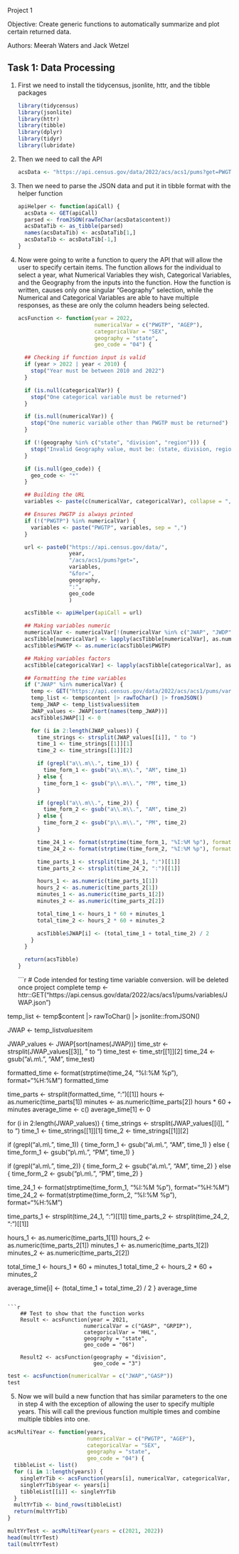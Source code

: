 Project 1

Objective: Create generic functions to automatically summarize and plot certain returned data.

Authors: Meerah Waters and Jack Wetzel

## Task 1: Data Processing

1.  First we need to install the tidycensus, jsonlite, httr, and the tibble packages

    ```r
    library(tidycensus)
    library(jsonlite)
    library(httr)
    library(tibble)
    library(dplyr)
    library(tidyr)
    library(lubridate)
    ```

2.  Then we need to call the API

    ```r
    acsData <- "https://api.census.gov/data/2022/acs/acs1/pums?get=PWGTP,AGEP,SEX&for=region:04"
    ```

3.  Then we need to parse the JSON data and put it in tibble format with the helper function

    ```r
    apiHelper <- function(apiCall) {
      acsData <- GET(apiCall)
      parsed <- fromJSON(rawToChar(acsData$content))
      acsDataTib <- as_tibble(parsed)
      names(acsDataTib) <- acsDataTib[1,]
      acsDataTib <- acsDataTib[-1,]
    }
    ```

4.  Now were going to write a function to query the API that will allow the user to specify certain items. The function allows for the individual to select a year, what Numerical Variables they wish, Categorical Variables, and the Geography from the inputs into the function. How the function is written, causes only one singular "Geography" selection, while the Numerical and Categorical Variables are able to have multiple responses, as these are only the column headers being selected.

    ```r
    acsFunction <- function(year = 2022, 
                            numericalVar = c("PWGTP", "AGEP"), 
                            categoricalVar = "SEX", 
                            geography = "state",
                            geo_code = "04") {

      ## Checking if function input is valid
      if (year > 2022 | year < 2010) {
        stop("Year must be between 2010 and 2022")
      }
      
      if (is.null(categoricalVar)) {
        stop("One categorical variable must be returned")
      }
      
      if (is.null(numericalVar)) {
        stop("One numeric variable other than PWGTP must be returned")
      }
      
      if (!(geography %in% c("state", "division", "region"))) {
        stop("Invalid Geography value, must be: (state, division, region)")
      }
      
      if (is.null(geo_code)) {
        geo_code <- "*"
      }
      
      ## Building the URL
      variables <- paste(c(numericalVar, categoricalVar), collapse = ",")
      
      ## Ensures PWGTP is always printed
      if (!("PWGTP") %in% numericalVar) {
        variables <- paste("PWGTP", variables, sep = ",")
      }
      
      url <- paste0("https://api.census.gov/data/",
                    year,
                    "/acs/acs1/pums?get=",
                    variables,
                    "&for=",
                    geography,
                    ":",
                    geo_code
                    )
      
      acsTibble <- apiHelper(apiCall = url)
      
      ## Making variables numeric
      numericalVar <- numericalVar[!(numericalVar %in% c("JWAP", "JWDP"))]
      acsTibble[numericalVar] <- lapply(acsTibble[numericalVar], as.numeric)
      acsTibble$PWGTP <- as.numeric(acsTibble$PWGTP)
      
      ## Making variables factors
      acsTibble[categoricalVar] <- lapply(acsTibble[categoricalVar], as.factor)
      
      ## Formatting the time variables
      if ("JWAP" %in% numericalVar) {
        temp <- GET("https://api.census.gov/data/2022/acs/acs1/pums/variables/JWAP.json")
        temp_list <- temp$content |> rawToChar() |> fromJSON()
        temp_JWAP <- temp_list$values$item
        JWAP_values <- JWAP[sort(names(temp_JWAP))]
        acsTibble$JWAP[1] <- 0
        
        for (i in 2:length(JWAP_values)) {
          time_strings <- strsplit(JWAP_values[[i]], " to ")
          time_1 <- time_strings[[1]][1]
          time_2 <- time_strings[[1]][2]
          
          if (grepl("a\\.m\\.", time_1)) {
            time_form_1 <- gsub("a\\.m\\.", "AM", time_1)
          } else {
            time_form_1 <- gsub("p\\.m\\.", "PM", time_1)
          }
          
          if (grepl("a\\.m\\.", time_2)) {
            time_form_2 <- gsub("a\\.m\\.", "AM", time_2)
          } else {
            time_form_2 <- gsub("p\\.m\\.", "PM", time_2)
          }
          
          time_24_1 <- format(strptime(time_form_1, "%I:%M %p"), format="%H:%M")
          time_24_2 <- format(strptime(time_form_2, "%I:%M %p"), format="%H:%M")
          
          time_parts_1 <- strsplit(time_24_1, ":")[[1]]
          time_parts_2 <- strsplit(time_24_2, ":")[[1]]
          
          hours_1 <- as.numeric(time_parts_1[1])
          hours_2 <- as.numeric(time_parts_2[1])
          minutes_1 <- as.numeric(time_parts_1[2])
          minutes_2 <- as.numeric(time_parts_2[2])
          
          total_time_1 <- hours_1 * 60 + minutes_1
          total_time_2 <- hours_2 * 60 + minutes_2
          
          acsTibble$JWAP[i] <- (total_time_1 + total_time_2) / 2
        }
      }
      
      return(acsTibble)
    }
    ```
    
    ```r
# Code intended for testing time variable conversion. will be deleted once project complete
temp <- httr::GET("https://api.census.gov/data/2022/acs/acs1/pums/variables/JWAP.json")

temp_list <- temp$content |> rawToChar() |> jsonlite::fromJSON()

JWAP <- temp_list$values$item

JWAP_values <- JWAP[sort(names(JWAP))]
time_str <- strsplit(JWAP_values[[3]], " to ")
time_test <- time_str[[1]][2]
time_24 <- gsub("a\\.m\\.", "AM", time_test)

formatted_time <- format(strptime(time_24, "%I:%M %p"), format="%H:%M")
formatted_time

time_parts <- strsplit(formatted_time, ":")[[1]]
hours <- as.numeric(time_parts[1])
minutes <- as.numeric(time_parts[2]) 
hours * 60 + minutes
average_time <- c()
average_time[1] <- 0

for (i in 2:length(JWAP_values)) {
  time_strings <- strsplit(JWAP_values[[i]], " to ")
  time_1 <- time_strings[[1]][1]
  time_2 <- time_strings[[1]][2]
  
  if (grepl("a\\.m\\.", time_1)) {
    time_form_1 <- gsub("a\\.m\\.", "AM", time_1)
  } else {
    time_form_1 <- gsub("p\\.m\\.", "PM", time_1)
  }
  
  if (grepl("a\\.m\\.", time_2)) {
    time_form_2 <- gsub("a\\.m\\.", "AM", time_2)
  } else {
    time_form_2 <- gsub("p\\.m\\.", "PM", time_2)
  }
  
  time_24_1 <- format(strptime(time_form_1, "%I:%M %p"), format="%H:%M")
  time_24_2 <- format(strptime(time_form_2, "%I:%M %p"), format="%H:%M")
  
  time_parts_1 <- strsplit(time_24_1, ":")[[1]]
  time_parts_2 <- strsplit(time_24_2, ":")[[1]]
  
  hours_1 <- as.numeric(time_parts_1[1])
  hours_2 <- as.numeric(time_parts_2[1])
  minutes_1 <- as.numeric(time_parts_1[2])
  minutes_2 <- as.numeric(time_parts_2[2])
  
  total_time_1 <- hours_1 * 60 + minutes_1
  total_time_2 <- hours_2 * 60 + minutes_2
  
  average_time[i] <- (total_time_1 + total_time_2) / 2
}
average_time
```

```r
    ## Test to show that the function works
    Result <- acsFunction(year = 2021, 
                        numericalVar = c("GASP", "GRPIP"),
                        categoricalVar = "HHL",
                        geography = "state",
                        geo_code = "06")
    
    Result2 <- acsFunction(geography = "division",
                           geo_code = "3")
```

```r
test <- acsFunction(numericalVar = c("JWAP","GASP"))
test
```

5.  Now we will build a new function that has similar parameters to the one in step 4 with the exception of allowing the user to specify multiple years. This will call the previous function multiple times and combine multiple tibbles into one.

```r
acsMultiYear <- function(years,
                         numericalVar = c("PWGTP", "AGEP"), 
                         categoricalVar = "SEX", 
                         geography = "state",
                         geo_code = "04") {
  tibbleList <- list()
  for (i in 1:length(years)) {
    singleYrTib <- acsFunction(years[i], numericalVar, categoricalVar, geography, geo_code)
    singleYrTib$year <- years[i]
    tibbleList[[i]] <- singleYrTib
  }
  multYrTib <- bind_rows(tibbleList)
  return(multYrTib)
}
```

```r
multYrTest <- acsMultiYear(years = c(2021, 2022))
head(multYrTest)
tail(multYrTest)
```


